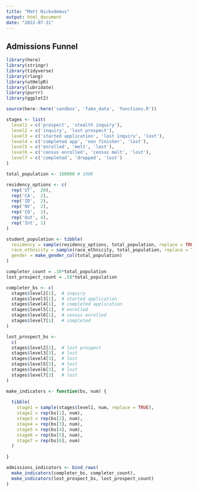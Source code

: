 ```yaml
---
title: "Matt Nickodemus"
output: html_document
date: "2022-07-31"
---
```


## Admissions Funnel

```r
library(here)
library(stringr)
library(tidyverse)
library(rlang)
library(utHelpR)
library(lubridate)
library(purrr)
library(ggplot2)
```

```r
source(here::here('sandbox', 'fake_data', 'functions.R'))
```

```r
stages <- list(
  level1 = c('prospect', 'stealth inquiry'),
  level2 = c('inquiry', 'lost prospect'),
  level3 = c('started application', 'lost inquiry', 'lost'),
  level4 = c('completed app', 'non finisher', 'lost'),
  level5 = c('enrolled', 'melt', 'lost'),
  level6 = c('census enrolled', 'census melt', 'lost'),
  level7 = c('completed', 'dropped', 'lost')
)

total_population <- 100000 # 100K

residency_options <- c(
  rep('UT',  20),
  rep('CA',  2),
  rep('ID',  2),
  rep('NV',  2),
  rep('CO',  1),
  rep('Out', 4),
  rep('Int', 1)
)

student_population <- tibble(
  residency = sample(residency_options, total_population, replace = TRUE),
  race_ethnicity = sample(race_ethnicity, total_population, replace = TRUE),
  gender = make_gender_col(total_population)
)

completer_count = .10*total_population
lost_prospect_count = .50*total_population

completer_bs <- c(
  stages$level2[1],  # inquiry
  stages$level3[1],  # started application
  stages$level4[1],  # completed application
  stages$level5[1],  # enrolled
  stages$level6[1],  # census enrolled
  stages$level7[1]   # completed
)

lost_prospect_bs <- 
  c(
  stages$level2[2],  # lost prospect
  stages$level3[3],  # lost
  stages$level4[3],  # lost
  stages$level5[3],  # lost
  stages$level6[3],  # lost
  stages$level7[3]   # lost
)

make_indicators <- function(bs, num) {
  
  tibble(
    stage1 = sample(stages$level1, num, replace = TRUE),
    stage2 = rep(bs[1], num),
    stage3 = rep(bs[2], num),
    stage4 = rep(bs[3], num),
    stage5 = rep(bs[4], num),
    stage6 = rep(bs[5], num),
    stage7 = rep(bs[6], num)
  )
  
}

admissions_indicators <- bind_rows(
  make_indicators(completer_bs, completer_count),
  make_indicators(lost_prospect_bs, lost_prospect_count)
)
```

